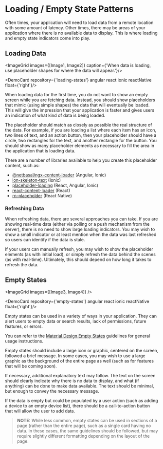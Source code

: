 
# Loading / Empty State Patterns
 
Often times, your application will need to load data from a remote location with some amount of latency. Other times, there may be areas of your application where there is no available data to display. This is where loading and empty state indicators come into play.
 
## Loading Data

<ImageGrid images={[Image1, Image2]} caption={'When data is loading, use placeholder shapes for where the data will appear.'}/>

<DemoCard repository={'loading-states'} angular react ionic reactNative float={'right'}/>

When loading data for the first time, you do not want to show an empty screen while you are fetching data. Instead, you should show placeholders that mimic (using simple shapes) the data that will eventually be loaded. This will give the impression that your application is faster and gives users an indication of what kind of data is being loaded.
 
The placeholder should match as closely as possible the real structure of the data. For example, if you are loading a list where each item has an icon, two lines of text, and an action button, then your placeholder should have a circle, two rectangles for the text, and another rectangle for the button. You should show as many placeholder elements as necessary to fill the area in the application that is loading data.

There are a number of libraries available to help you create this placeholder content, such as:
- [@netbasal/ngx-content-loader](https://www.npmjs.com/package/@netbasal/ngx-content-loader) (Angular, Ionic)
- [ion-skeleton-text](https://ionicframework.com/docs/api/skeleton-text) (Ionic)
- [placeholder-loading](https://www.npmjs.com/package/placeholder-loading) (React, Angular, Ionic)
- [react-content-loader](https://www.npmjs.com/package/react-content-loader) (React)
- [rn-placeholder](https://www.npmjs.com/package/rn-placeholder) (React Native)

### Refreshing Data
When refreshing data, there are several approaches you can take. If you are showing real-time data (either via polling or a push mechanism from the server), there is no need to show large loading indicators. You may wish to show a small indicator or at least mention when the data was last refreshed so users can identify if the data is stale.
 
If your users can manually refresh, you may wish to show the placeholder elements (as with initial load), or simply refresh the data behind the scenes (as with real-time). Ultimately, this should depend on how long it takes to refresh the data.
 

## Empty States

<ImageGrid images={[Image3, Image4]} />

<DemoCard repository={'empty-states'} angular react ionic reactNative float={'right'}/>

Empty states can be used in a variety of ways in your application. They can alert users to empty data or search results, lack of permissions, future features, or errors. 
 
You can refer to the [Material Design Empty States](https://material.io/design/communication/empty-states.html) guidelines for general usage instructions. 
 
Empty states should include a large icon or graphic, centered on the screen, followed a brief message. In some cases, you may wish to use a large graphic as the background of the entire page as well (such as for features that will be coming soon).
 
If necessary, additional explanatory text may follow. The text on the screen should clearly indicate why there is no data to display, and what (if anything) can be done to make data available. The text should be minimal, but enough to convey the necessary message.
 
If the data is empty but could be populated by a user action (such as adding a device to an empty device list), there should be a call-to-action button that will allow the user to add data.
 
> **NOTE:** While less common, empty states can be used in sections of a page (rather than the entire page), such as a single card having no data. In these cases, the same guidelines should be followed, but may require slightly different formatting depending on the layout of the page.